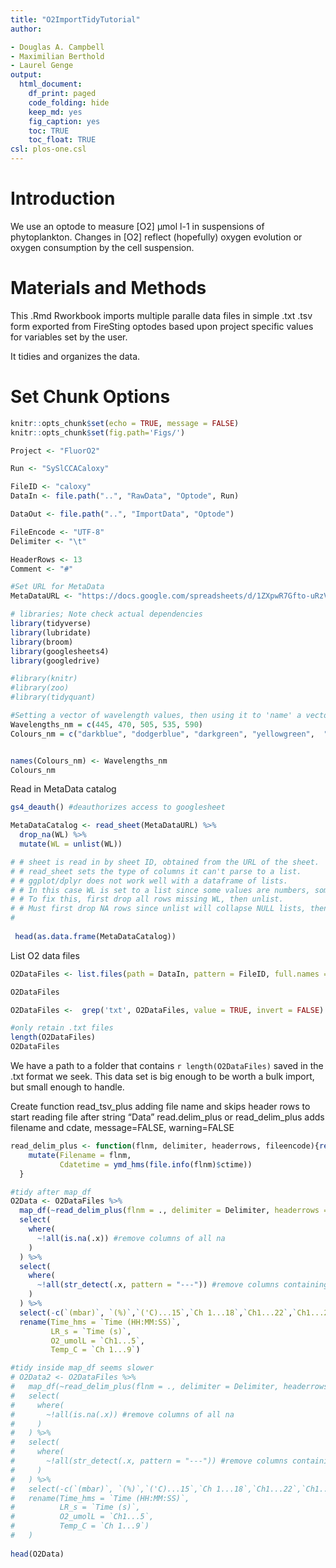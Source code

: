```yaml
---
title: "O2ImportTidyTutorial"
author:

- Douglas A. Campbell
- Maximilian Berthold
- Laurel Genge
output:
  html_document:
    df_print: paged
    code_folding: hide
    keep_md: yes
    fig_caption: yes
    toc: TRUE
    toc_float: TRUE
csl: plos-one.csl
---
```


# Introduction
We use an optode to measure [O2] µmol l-1 in suspensions of phytoplankton.
Changes in [O2] reflect (hopefully) oxygen evolution or oxygen consumption by the cell suspension.

# Materials and Methods

This .Rmd Rworkbook imports multiple paralle data files in simple .txt .tsv form exported from FireSting optodes based upon project specific values for variables set by the user.

It tidies and organizes the data.

 
# Set Chunk Options
```r
knitr::opts_chunk$set(echo = TRUE, message = FALSE)
knitr::opts_chunk$set(fig.path='Figs/')
```

```r

Project <- "FluorO2"

Run <- "SySlCCACaloxy"

FileID <- "caloxy"
DataIn <- file.path("..", "RawData", "Optode", Run)

DataOut <- file.path("..", "ImportData", "Optode")

FileEncode <- "UTF-8"
Delimiter <- "\t"

HeaderRows <- 13
Comment <- "#"

#Set URL for MetaData
MetaDataURL <- "https://docs.google.com/spreadsheets/d/1ZXpwR7Gfto-uRzVdXzMpQF4frbrvMLH_IyLqonFZRSw/edit#gid=0"


```

```r
# libraries; Note check actual dependencies
library(tidyverse)
library(lubridate)
library(broom)
library(googlesheets4)
library(googledrive)

#library(knitr)
#library(zoo)
#library(tidyquant)
```


```r
#Setting a vector of wavelength values, then using it to 'name' a vector of R colour values will allow us to assign colours to wavelengths later
Wavelengths_nm = c(445, 470, 505, 535, 590)
Colours_nm = c("darkblue", "dodgerblue", "darkgreen", "yellowgreen",  "darkorange")


names(Colours_nm) <- Wavelengths_nm
Colours_nm


```

Read in MetaData catalog
```r

gs4_deauth() #deauthorizes access to googlesheet

MetaDataCatalog <- read_sheet(MetaDataURL) %>%
  drop_na(WL) %>%
  mutate(WL = unlist(WL))

# # sheet is read in by sheet ID, obtained from the URL of the sheet.
# # read_sheet sets the type of columns it can't parse to a list.
# # ggplot/dplyr does not work well with a dataframe of lists.
# # In this case WL is set to a list since some values are numbers, some are strings, some are blank.
# # To fix this, first drop all rows missing WL, then unlist.
# # Must first drop NA rows since unlist will collapse NULL lists, then the unlisted WL is a shorter length than original WL column, which mutate doesn't like.
# 
 
 head(as.data.frame(MetaDataCatalog))
```

List O2 data files
```r

O2DataFiles <- list.files(path = DataIn, pattern = FileID, full.names = TRUE, recursive = FALSE)

O2DataFiles

O2DataFiles <-  grep('txt', O2DataFiles, value = TRUE, invert = FALSE)

#only retain .txt files
length(O2DataFiles)
O2DataFiles

```

We have a path to a folder that contains `r length(O2DataFiles)` saved in the .txt format we seek.
This data set is big enough to be worth a bulk import, but small enough to handle.

Create function read_tsv_plus adding file name and skips header rows to start reading file after string "Data" read.delim_plus or read_delim_plus adds filename and cdate, message=FALSE, warning=FALSE

```r
read_delim_plus <- function(flnm, delimiter, headerrows, fileencode){read_delim(flnm, delim = delimiter,  col_names = TRUE,  comment = Comment, skip = headerrows, escape_double = FALSE,  locale = locale(encoding = fileencode), trim_ws = TRUE, ) %>%
    mutate(Filename = flnm,
           Cdatetime = ymd_hms(file.info(flnm)$ctime))
  }
```

```r

#tidy after map_df
O2Data <- O2DataFiles %>%
  map_df(~read_delim_plus(flnm = ., delimiter = Delimiter, headerrows = HeaderRows, fileencode = FileEncode)) %>%
  select(
    where(
      ~!all(is.na(.x)) #remove columns of all na
    )
  ) %>%
  select(
    where(
      ~!all(str_detect(.x, pattern = "---")) #remove columns containing only all "---"
    )
  ) %>%
  select(-c(`(mbar)`, `(%)`,`('C)...15`,`Ch 1...18`,`Ch1...22`,`Ch1...26`)) %>%
  rename(Time_hms = `Time (HH:MM:SS)`,
         LR_s = `Time (s)`,
         O2_umolL = `Ch1...5`,
         Temp_C = `Ch 1...9`)

#tidy inside map_df seems slower
# O2Data2 <- O2DataFiles %>%
#   map_df(~read_delim_plus(flnm = ., delimiter = Delimiter, headerrows = HeaderRows, fileencode = FileEncode) %>%
#   select(
#     where(
#       ~!all(is.na(.x)) #remove columns of all na
#     )
#   ) %>%
#   select(
#     where(
#       ~!all(str_detect(.x, pattern = "---")) #remove columns containing only all "---"
#     )
#   ) %>%
#   select(-c(`(mbar)`, `(%)`,`('C)...15`,`Ch 1...18`,`Ch1...22`,`Ch1...26`)) %>%
#   rename(Time_hms = `Time (HH:MM:SS)`,
#          LR_s = `Time (s)`,
#          O2_umolL = `Ch1...5`,
#          Temp_C = `Ch 1...9`)
#   ) 
  
head(O2Data)
```

